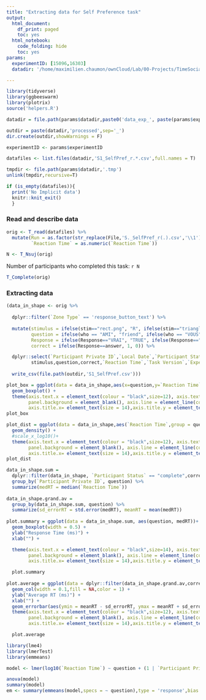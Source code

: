```yaml
---
title: "Extracting data for Self Preference task"
output:
  html_document:
    df_print: paged
    toc: yes
  html_notebook:
    code_folding: hide
    toc: yes
params:
  experimentID: [15096,16303]
  datadir: '/home/maximilien.chaumon/ownCloud/Lab/00-Projects/TimeSocialDistancing/DATA'

---
```



```r
library(tidyverse)
library(ggbeeswarm)
library(plotrix)
source('helpers.R')
```

```r

datadir = file.path(params$datadir,paste0('data_exp_', paste(params$experimentID,collapse='-'), '_', ExperimentName[1]))

outdir = paste(datadir,'processed',sep='_')
dir.create(outdir,showWarnings = F)

experimentID <- params$experimentID

datafiles <- list.files(datadir,'S1_SelfPref_r.*.csv',full.names = T)

tmpdir <- file.path(params$datadir,'.tmp')
unlink(tmpdir,recursive=T)

if (is_empty(datafiles)){
  print('No Implicit data')
  knitr::knit_exit()
  }

```

### Read and describe data

```r

orig <- T_read(datafiles) %>%
  mutate(Run = as.factor(str_replace(File,'S._SelfPref_r(.).csv','\\1')),
         `Reaction Time` = as.numeric(`Reaction Time`))

N <- T_Nsuj(orig)


```

Number of participants who completed this task:
`r N`

```r

T_Complete(orig)

```

### Extracting data

```r

(data_in_shape <- orig %>%
   
  dplyr::filter(`Zone Type` == 'response_button_text') %>%
   
  mutate(stimulus = ifelse(stim=="rect.png", "R", ifelse(stim=="triangle.png", "T", ifelse(stim=="penta.png", "P",999))),
         question = ifelse(who == "AMI", "friend", ifelse(who == "VOUS", "you", ifelse(who == "AUTRE", "other", 999))),
         Response = ifelse(Response=="VRAI", "TRUE", ifelse(Response=="FAUX","FALSE",999)),
         correct = ifelse(Response==answer, 1, 0)) %>%

  dplyr::select(`Participant Private ID`,`Local Date`,`Participant Status`,Run,Response,
         stimulus,question,correct,`Reaction Time`,`Task Version`,`Experiment ID`) %>%
  
  write_csv(file.path(outdir,'S1_SelfPref.csv')))
```


```r
plot_box = ggplot(data = data_in_shape,aes(x=question,y=`Reaction Time`)) +
  geom_boxplot() +
  theme(axis.text.x = element_text(colour = "black",size=12), axis.text.y = element_text(colour = "black",size = 12),panel.grid.major = element_blank(), panel.grid.minor = element_blank(),
        panel.background = element_blank(), axis.line = element_line(colour = "black",size=0.5),axis.ticks =element_line(colour = "black",size=0.5) , 
        axis.title.x= element_text(size = 14),axis.title.y = element_text(size = 14)) 
plot_box

plot_dist = ggplot(data = data_in_shape,aes(`Reaction Time`,group = question, color = question)) +
  geom_density() +
  #scale_x_log10()+
  theme(axis.text.x = element_text(colour = "black",size=12), axis.text.y = element_text(colour = "black",size = 12),panel.grid.major =   element_blank(), panel.grid.minor = element_blank(),
        panel.background = element_blank(), axis.line = element_line(colour = "black",size=0.5),axis.ticks =element_line(colour = "black",size=0.5) , 
        axis.title.x= element_text(size = 14),axis.title.y = element_text(size = 14)) 
plot_dist

```

```r
data_in_shape.sum = 
  dplyr::filter(data_in_shape, `Participant Status` == "complete",correct ==1) %>%
  group_by(`Participant Private ID`, question) %>%
  summarize(medRT = median(`Reaction Time`))
  
data_in_shape.grand.av =
  group_by(data_in_shape.sum, question) %>%
  summarize(sd_errorRT = std.error(medRT), meanRT = mean(medRT))
  
plot.summary = ggplot(data = data_in_shape.sum, aes(question, medRT))+
  geom_boxplot(width = 0.5) + 
  ylab("Response Time (ms)") + 
  xlab("") +

  theme(axis.text.x = element_text(colour = "black",size=14), axis.text.y = element_text(colour = "black",size = 11),panel.grid.major =   element_blank(), panel.grid.minor = element_blank(),
        panel.background = element_blank(), axis.line = element_line(colour = "black",size=0.5),axis.ticks =element_line(colour = "black",size=0.5) , 
        axis.title.x= element_text(size = 14),axis.title.y = element_text(size = 14)) 

  plot.summary
  
plot.average = ggplot(data = dplyr::filter(data_in_shape.grand.av,correct==1), aes(question, meanRT))+
  geom_col(width = 0.1,fill = NA,color = 1) + 
  ylab("Average RT (ms)") + 
  xlab("") +
  geom_errorbar(aes(ymin = meanRT - sd_errorRT, ymax = meanRT + sd_errorRT), width = 0.0001) + 
  theme(axis.text.x = element_text(colour = "black",size=12), axis.text.y = element_text(colour = "black",size = 12),panel.grid.major =   element_blank(), panel.grid.minor = element_blank(),
        panel.background = element_blank(), axis.line = element_line(colour = "black",size=0.5),axis.ticks =element_line(colour = "black",size=0.5) , 
        axis.title.x= element_text(size = 14),axis.title.y = element_text(size = 14)) 

  plot.average
```

```r
library(lme4)
library(lmerTest)
library(emmeans)

model <- lmer(log10(`Reaction Time`) ~ question + (1 | `Participant Private ID`), data = dplyr::filter(data_in_shape, correct =1))

anova(model)
summary(model)
em <- summary(emmeans(model,specs = ~ question),type = 'response',bias.adj = T)



```




